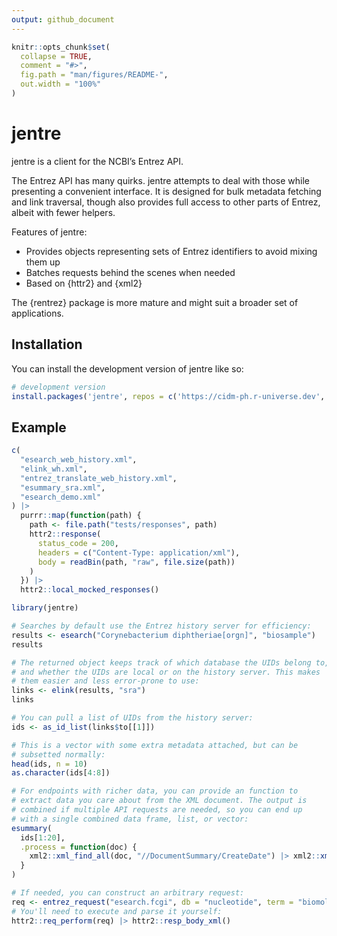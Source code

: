 ```yaml
---
output: github_document
---
```


<!-- README.md is generated from README.Rmd. Please edit that file -->

```r
knitr::opts_chunk$set(
  collapse = TRUE,
  comment = "#>",
  fig.path = "man/figures/README-",
  out.width = "100%"
)
```

# jentre

<!-- badges: start -->
<!-- badges: end -->

jentre is a client for the NCBI's Entrez API.

The Entrez API has many quirks. jentre attempts to deal with those while presenting
a convenient interface. It is designed for bulk metadata fetching and link traversal,
though also provides full access to other parts of Entrez, albeit with fewer helpers.

Features of jentre:

  * Provides objects representing sets of Entrez identifiers to avoid mixing them up
  * Batches requests behind the scenes when needed
  * Based on {httr2} and {xml2}

The {rentrez} package is more mature and might suit a broader set of applications.


## Installation

You can install the development version of jentre like so:

``` r
# development version
install.packages('jentre', repos = c('https://cidm-ph.r-universe.dev', 'https://cloud.r-project.org'))
```

## Example

```r
c(
  "esearch_web_history.xml",
  "elink_wh.xml",
  "entrez_translate_web_history.xml",
  "esummary_sra.xml",
  "esearch_demo.xml"
) |>
  purrr::map(function(path) {
    path <- file.path("tests/responses", path)
    httr2::response(
      status_code = 200,
      headers = c("Content-Type: application/xml"),
      body = readBin(path, "raw", file.size(path))
    )
  }) |>
  httr2::local_mocked_responses()
```

```r
library(jentre)

# Searches by default use the Entrez history server for efficiency:
results <- esearch("Corynebacterium diphtheriae[orgn]", "biosample")
results

# The returned object keeps track of which database the UIDs belong to,
# and whether the UIDs are local or on the history server. This makes
# them easier and less error-prone to use:
links <- elink(results, "sra")
links

# You can pull a list of UIDs from the history server:
ids <- as_id_list(links$to[[1]])

# This is a vector with some extra metadata attached, but can be
# subsetted normally:
head(ids, n = 10)
as.character(ids[4:8])

# For endpoints with richer data, you can provide an function to
# extract data you care about from the XML document. The output is
# combined if multiple API requests are needed, so you can end up
# with a single combined data frame, list, or vector:
esummary(
  ids[1:20],
  .process = function(doc) {
    xml2::xml_find_all(doc, "//DocumentSummary/CreateDate") |> xml2::xml_text()
  }
)

# If needed, you can construct an arbitrary request:
req <- entrez_request("esearch.fcgi", db = "nucleotide", term = "biomol+trna[prop]")
# You'll need to execute and parse it yourself:
httr2::req_perform(req) |> httr2::resp_body_xml()
```